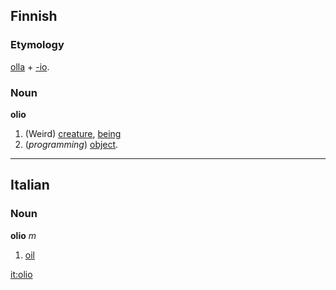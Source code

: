==Finnish==

===Etymology===

[[olla#Finnish|olla]] + [[-io#Finnish|-io]].

===Noun===
'''olio'''

# (Weird) [[creature]], [[being]]
# (''programming'') [[object]].

----

==Italian==
===Noun===
'''olio''' ''m''

#[[oil]]

[[it:olio]]